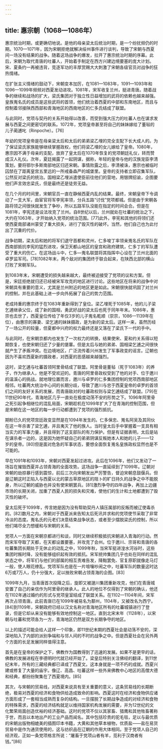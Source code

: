 ```yaml
---
---
---
```

title: 惠宗朝（1068—1086年）
---



惠宗统治时期，或更确切地说。是他的母亲梁太后统治时期，是一个纷扰频仍的时期。1070—1071年，因为宋朝拒绝就解决绥州事件进行谈判，导致了宋朝与西夏间一场没有结果的战争。随着这场战争的爆发，拉开了惠宗统治时期的序幕。此后，宋朝为取代青唐的吐蕃人，开始着手制定在西方兴建边境要塞的庞大计划。宋、夏条约一再被违背，竞逐军功的丰厚赏赐大大刺激了宋朝各级官员对战争的狂热情绪。

在扩张主义情绪的鼓动下，宋朝变本加厉，在1081—1083年，1091—1093年和1096—1099年频频对西夏发动进攻。1081年，宋军收复兰州，挺进青唐。随着战争的继续和战场的扩大，梁氏集团对于独立性日益增加的武将的依赖也越来越强。皇族嵬名氏的成员是这些武将的首领，他们统治着西夏的中部和东南地区，而且与控制着邻接陕西西部和青海地区的西南地区的仁多氏结成了联盟。

与此同时，党项与契丹的关系开始得以改善，而受到强大压力的吐蕃人也在谋求发展与西夏之间更密切的联系。1072年，党项皇帝甚至将自己的妹妹嫁给了董毡的儿子蔺逋叱（Rinpoche）。[76]

年幼的党项皇帝是在母亲梁太后和太后的弟弟梁乙埋的完全支配下长大成人的。为了保证梁氏家族能够继续掌握政权，他们将梁乙埋的女儿嫁给了皇帝。1080年，惠宗因不满于母亲的支配，放弃了皇太后在1070年恢复的党项朝廷礼仪，转而赞成汉人礼仪。次年，夏廷揭露了一起阴谋，据称，年轻的皇帝与他的汉族宠臣李清策划，要将鄂尔多斯南部地区归还宋朝。事情败露之后，李清被诛，惠宗也被临时囚禁在了距离皇宫五里远的一所戒备森严的城堡里。皇帝的支持者立即召集军队，公然反对梁氏的统治。国相梁乙埋派遣使臣前往他们的营地，用银牌招谕，企图要他们声言效忠梁氏，但是最终还是徒劳无益。

在几个月的时间里，宋朝官员一直在静候西夏内乱的结果。最终，宋朝皇帝下令调动了一支大军，由宦官将军李宪率领，分兵五路“讨伐”党项都城。但是由于宋朝各路将领之间很快就发生了争吵，所以五路军队没能在指定的时间会合。但是在1081年，李宪还是设法攻克了兰州。自8世纪以后，兰州就处在吐蕃的统治之下，大约在1063年，才开始纳入党项的统治范围。[77]此外，李宪和其他的将领们还使西夏南部诸州蒙受了重大损失，进行了毁灭性的破坏。当然，他们自己也为此付出了沉重的代价。

战争初期，梁太后和她的将军们退守首都和灵州，仁多唆丁率领亲嵬名氏的军队在西南部抵抗李宪的猛烈进攻，保卫天都山地区的皇宫和政府建筑，仁多丁的军队遭受了重大的伤亡。在这场战斗中，仁多—嵬名联盟将其指挥中心设在了兰州北面的卓罗监军司。[78]1082年末，两个敌对的集团终于联合起来，在陕西北部的横山打败了宋朝军队。

到1083年末，宋朝遭受的损失越来越大，最终被迫接受了党项的议和方案。但是，宋廷拒绝就归还已经被宋军攻克的地区进行讨论。这些地区在将来的战争中对宋朝具有重要的意义，尤其是兰州附近的地区更是如此。宋朝很快就巩固了对兰州的控制，并在此基础上进一步向外拓展了自己的势力范围。

老成持重的惠宗终于在1083年重新得到了皇位。梁乙埋死于1085年，他的儿子梁乞逋继承父位，成了新的国相，勇武好战的梁太后也死于同年年末。1086年，惠宗也去世了，西夏皇位传给了年仅3岁的儿子嵬名乾顺（崇宗，1086—1139年在位），由惠宗的寡妻、梁乞逋的妹妹摄政，是为新的梁太后。这样一来，虽然历经了一场公开的较量，但夏都中兴府的权力最终还是又落在了梁氏下一代的手中。

与此同时，在宋朝京都内也发生了一次权力的转换，结果使宋、夏和约关系得以短期恢复，也使宋朝归还了少量的堡寨。但是太后与她的弟弟、国相梁乞逋之间很快就产生了矛盾冲突。在边境地区，广泛流传着兴州发生了军事政变的谣言。辽朝也因为不喜欢西夏新的摄政者，对西夏的恶感越来越强烈。

这时，梁乞逋与吐蕃首领阿里骨结成了联盟。阿里骨是董毡（死于1083年）的养子，作为继承人，他是不受欢迎的。青唐的阿里骨政权受到了他的对手、位于邀川的温溪心的挑战。就地理位置而言，邀川与卓罗的仁多集团控制的党项西南部地区相邻。吐蕃两大统治中心间的长期分歧，导致了邀川与忠于西夏皇帝的卓罗的首领们之间的友好关系的发展，而青唐敌对的吐蕃政权则与梁乞逋结成了联盟。[79]在11世纪90年代，青海地区几乎一直处在极度动荡不安的形势之下。1096年阿里骨之死引起争相继位的混乱局面，宋朝趁机在1099年扩大了在青海的控制范围，但是宋朝在这一地区的每一步行动都遭到了党项的强烈抵抗。

期盼已久的党项宫廷政变显然是在1094年发生的。仁多保忠、嵬名阿吴及其同伙在这一年杀害了梁乞逋，并且夷灭了他的族人。当时皇太后手中掌握着一支具有相当实力的军事力量，并且得到了这支部队的有力保护。但是有证据表明，太后是站在谋杀者一边的，这是因为她怀疑自己的弟弟阴谋反叛她本人和她的儿子——12岁的皇帝。[80]但是面对危急的军事状态，要想全面恢复嵬名皇族政权显然也是不可能的。

早在1091年和1093年，宋朝对西夏发起过进攻。此后在1096年，他们又发动了一场旨在摧毁西夏并占领青海的全面攻势。这场战争一直延续到了1099年。辽朝对宋朝的劫掠暴行感到震惊，前后三次向宋朝发出严厉警告，督迫宋朝息鼓偃兵。但是辽朝这时正陷入与西夏以北的蒙古草原地区的阻卜的旷日持久的战争之中不能脱身，所以辽朝的威胁也并没有使宋朝罢兵。[81]激烈争夺的四年战争，再加上边疆市场的长期关闭，加重了西夏人民的损失和灾难，使他们的生计和土地都遭到了毁灭性的破坏。

皇太后死于1099年，传言她是因为没有帮助契丹人镇压属部的反叛而被辽使毒杀的。[82]数月之内，宋朝对于西夏派来告知太后死讯并求和的党项使节采取了非常冷淡的态度。嵬名氏的元老们决意结束战争状态，或者至少摆脱梁氏的控制，所以他们竭尽全力想缓和与宋朝的关系。

党项人一方面在宋朝京都进行和谈，同时又继续积极抵抗宋朝进入青海的行动。然而宋军夺取了天都，在天都设置要塞，并攻克了会州。位于邀川、宗哥和青唐的各吐蕃集团长期处于无休止的动乱之中，1099年秋，当宋军挺进湟水河谷时，这些集团时叛时降，没有能够组织起有效的抵抗。宋军统帅集团几乎也处在同样的混乱状态之中，将军们与他们的部属的相互责难告发，降黜罢免、官复原职就像走马灯一般，使人眼花缭乱。党项军队也是在一片喧嚷吵闹之中，吐蕃军队的数量这时达6万或7万人，仍十分强大，足以挫败宋朝占领青海的企图。[83]

1099年九月，当青唐首次投降之后，旋即又被邈川集团重新攻克，他们在青唐城安置了自己的亲信作为阿里骨的继承人。此人的地位不仅得到了宋朝的确认，他还在1102年通过婚约的形式与党项皇室结成了联盟关系。在1102—1104年间，宋军再次占领青唐。此前青唐已在1099年被易名为鄯州，1104年，又被改名为西宁。[84]到1109年，宋朝政府已经以汉文名称对青海地区所有的吐蕃城镇进行了登录，但是它却从来没有能够有效地控制这一地区。直到北宋末年（1128年），以宋朝与吐蕃和党项各为一方，青海地区仍然是双方长期争夺的地区。

以上的描述可能会给人这样一个印象，即11世纪末期的西夏社会是动荡不安的，深深地陷入了内部的派别争端和与邻人间的不时的战争之中。但是西夏社会在另外两个方面的长足发展同样值得注意。

首先是在皇帝的保护之下，佛教作为国教得到了迅速的发展。如果不是更早的话，佛教的发展进程在李德明时代就已经开始了。梁皇后特别关注佛经的翻译，到11世纪末年，所有的三藏经典都已译成了西夏文。这本身就是一项不朽的成就。西夏兴建或修复了大量的庙宇。像辽、高昌、吐蕃这样一些外来佛教中心地区的高僧大德和经典，都纷纷聚集在了西夏境内。[85]

其次，与宋朝的贸易线，对西夏来说具有至关重要的意义，这条贸易线的长期断绝，极易对西夏的经济和食物供给造成致命的影响。西夏这时在经济和食物供应诸方面形成了一套相当成熟而复杂的结构。一旦摆脱了长期战争造成的对经济和食物的特殊需求，西夏的经济结构就足以维持国家机构发展的需要，并为12世纪的文化繁荣局面创造优裕的经济基础。这时的党项不仅以其家畜、猎鹰和其他牲畜著称于世，而且以本地出产的工业产品而闻名。其中包括珍贵的驼毛毯，足以与最优质的宋朝出版物相媲美的插图印本书籍，大黄和其他草本植物，优质盐——盐在易货贸易中是作为通货使用的，这与纺织品在辽朝的作用大体相同。至于党项人自己的经济观，正如一条党项格言所说：“屠畜于党项山者有羊，觅利于汉商者有钱。”[86]
